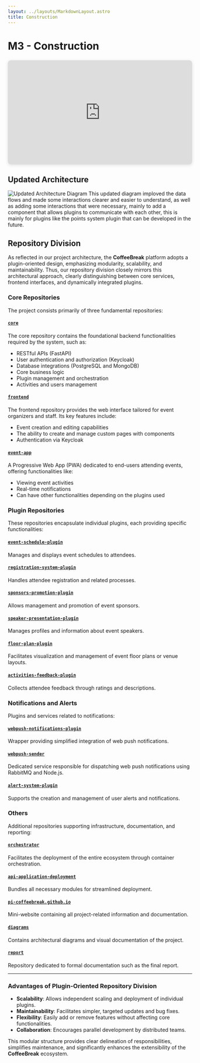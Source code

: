 ```yaml
---
layout: ../layouts/MarkdownLayout.astro
title: Construction
---
```


# M3 - Construction
<div style="position: relative; width: 100%; height: 0; padding-top: 56.2500%;
 padding-bottom: 0; box-shadow: 0 2px 8px 0 rgba(63,69,81,0.16); margin-top: 1.6em; margin-bottom: 0.9em; overflow: hidden;
 border-radius: 8px; will-change: transform;">
  <iframe loading="lazy" style="position: absolute; width: 100%; height: 100%; top: 0; left: 0; border: none; padding: 0;margin: 0;"
    src="https://www.canva.com/design/DAGj589ywbk/r-lkONRyU1xM08ChTgKImw/view?embed" allowfullscreen="allowfullscreen" allow="fullscreen">
  </iframe>
</div>

## Updated Architecture

![Updated Architecture Diagram](/architecture/coffeeBreak-M3ArchUpdate.jpeg)
This updated diagram imploved the data flows and made some interactions clearer and easier to understand, as well as adding some interactions that were necessary, mainly to add a component that allows plugins to communicate with each other, this is mainly for plugins like the points system plugin that can be developed in the future.
## Repository Division

As reflected in our project architecture, the **CoffeeBreak** platform adopts a plugin-oriented design, emphasizing modularity, scalability, and maintainability. Thus, our repository division closely mirrors this architectural approach, clearly distinguishing between core services, frontend interfaces, and dynamically integrated plugins.

### Core Repositories

The project consists primarily of three fundamental repositories:

#### [`core`](https://github.com/PI-coffeeBreak/core)
The core repository contains the foundational backend functionalities required by the system, such as:
- RESTful APIs (FastAPI)
- User authentication and authorization (Keycloak)
- Database integrations (PostgreSQL and MongoDB)
- Core business logic
- Plugin management and orchestration
- Activities and users management

#### [`frontend`](https://github.com/PI-coffeeBreak/frontend)
The frontend repository provides the web interface tailored for event organizers and staff. Its key features include:
- Event creation and editing capabilities
- The ability to create and manage custom pages with components
- Authentication via Keycloak

#### [`event-app`](https://github.com/PI-coffeeBreak/event-app)
A Progressive Web App (PWA) dedicated to end-users attending events, offering functionalities like:
- Viewing event activities
- Real-time notifications
- Can have other functionalities depending on the plugins used

### Plugin Repositories

These repositories encapsulate individual plugins, each providing specific functionalities:

#### [`event-schedule-plugin`](https://github.com/PI-coffeeBreak/event-schedule-plugin)
Manages and displays event schedules to attendees.

#### [`registration-system-plugin`](https://github.com/PI-coffeeBreak/registration-system-plugin)
Handles attendee registration and related processes.

#### [`sponsors-promotion-plugin`](https://github.com/PI-coffeeBreak/sponsors-promotion-plugin)
Allows management and promotion of event sponsors.

#### [`speaker-presentation-plugin`](https://github.com/PI-coffeeBreak/plugin-speaker)
Manages profiles and information about event speakers.

#### [`floor-plan-plugin`](https://github.com/PI-coffeeBreak/plugin-floorplan)
Facilitates visualization and management of event floor plans or venue layouts.

#### [`activities-feedback-plugin`](https://github.com/PI-coffeeBreak/plugin-feedback)
Collects attendee feedback through ratings and descriptions.

### Notifications and Alerts

Plugins and services related to notifications:

#### [`webpush-notifications-plugin`](https://github.com/PI-coffeeBreak/webpush-notifications-plugin)
Wrapper providing simplified integration of web push notifications.

#### [`webpush-sender`](https://github.com/PI-coffeeBreak/webpush-sender)
Dedicated service responsible for dispatching web push notifications using RabbitMQ and Node.js.

#### [`alert-system-plugin`](https://github.com/PI-coffeeBreak/alert-system-plugin)
Supports the creation and management of user alerts and notifications.

### Others

Additional repositories supporting infrastructure, documentation, and reporting:

#### [`orchestrator`](https://github.com/PI-coffeeBreak/orchestrator)
Facilitates the deployment of the entire ecosystem through container orchestration.

#### [`api-application-deployment`](https://github.com/PI-coffeeBreak/api-application-deployment)
Bundles all necessary modules for streamlined deployment.

#### [`pi-coffeebreak.github.io`](https://github.com/PI-coffeeBreak/pi-coffeebreak.github.io)
Mini-website containing all project-related information and documentation.

#### [`diagrams`](https://github.com/PI-coffeeBreak/diagrams)
Contains architectural diagrams and visual documentation of the project.

#### [`report`](https://github.com/PI-coffeeBreak/report)
Repository dedicated to formal documentation such as the final report.

---
### Advantages of Plugin-Oriented Repository Division

- **Scalability**: Allows independent scaling and deployment of individual plugins.
- **Maintainability**: Facilitates simpler, targeted updates and bug fixes.
- **Flexibility**: Easily add or remove features without affecting core functionalities.
- **Collaboration**: Encourages parallel development by distributed teams.

This modular structure provides clear delineation of responsibilities, simplifies maintenance, and significantly enhances the extensibility of the **CoffeeBreak** ecosystem.
